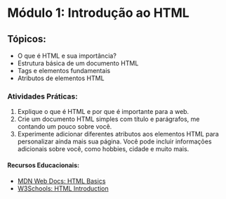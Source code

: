 # Módulo 1: Introdução ao HTML

## Tópicos:

- O que é HTML e sua importância?
- Estrutura básica de um documento HTML
- Tags e elementos fundamentais
- Atributos de elementos HTML

### Atividades Práticas:

1. Explique o que é HTML e por que é importante para a web.
2. Crie um documento HTML simples com título e parágrafos, me contando um pouco sobre você.
3. Experimente adicionar diferentes atributos aos elementos HTML para personalizar ainda mais sua página. Você pode incluir informações adicionais sobre você, como hobbies, cidade e muito mais.

#### Recursos Educacionais:

- [MDN Web Docs: HTML Basics](https://developer.mozilla.org/en-US/docs/Learn/Getting_started_with_the_web/HTML_basics)
- [W3Schools: HTML Introduction](https://www.w3schools.com/html/html_intro.asp)